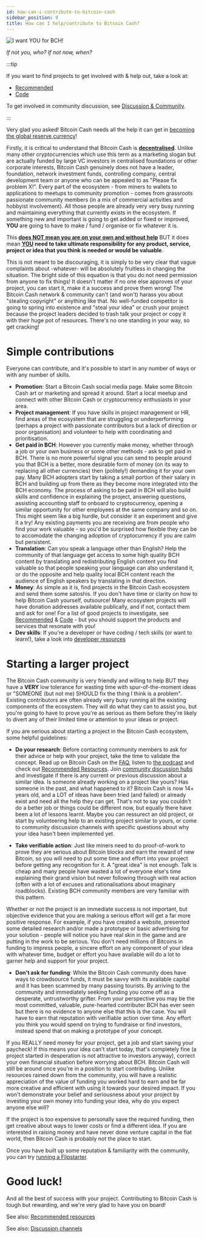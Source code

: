 ```yaml
---
id: how-can-i-contribute-to-bitcoin-cash
sidebar_position: 9
title: How can I help/contribute to Bitcoin Cash?
---
```



<img src={someoneUrl} alt="I want YOU for BCH!" />

_If not you, who? If not now, when?_

:::tip

If you want to find projects to get involved with & help out, take a look at:

- [Recommended](/recommended)
- [Code](/code)

To get involved in community discussion, see [Discussion & Community](/recommended#discussion--community).

:::

Very glad you asked! Bitcoin Cash needs all the help it can get in [becoming the global reserve currency](/faqs/Podcast/what-do-you-mean-global-reserve-currency)!

Firstly, it is critical to understand that Bitcoin Cash is [**decentralised**](/faqs/BCH/how-does-BCH-governance-work). Unlike many other cryptocurrencies which use this term as a marketing slogan but are actually funded by large VC investors in centralised foundations or other corporate interests, Bitcoin Cash genuinely does not have a leader, foundation, network investment funds, controlling company, central development team or anyone who can be appealed to as "Please fix problem X!". Every part of the ecosystem - from miners to wallets to applications to meetups to community promotion - comes from grassroots passionate community members (in a mix of commercial activities and hobbyist involvement). All those people are already very very busy running and maintaining everything that currently exists in the ecosystem. If something new and important is going to get added or fixed or improved, **YOU** are going to have to make / fund / organise or fix whatever it is.

This **<u>does NOT mean you are on your own and without help</u>** BUT it does mean **<u>YOU</u> need to take ultimate responsibility for any product, service, project or idea that you think is needed or would be valuable**.

This is not meant to be discouraging, it is simply to be very clear that vague complaints about -whatever- will be absolutely fruitless in changing the situation. The bright side of this equation is that you do not need permission from anyone to fix things! It doesn't matter if no one else approves of your project, you can start it, make it a success and prove them wrong! The Bitcoin Cash network & community can't (and won't) harass you about "stealing copyright" or anything like that. No well-funded competitor is going to spring into existence and "steal your idea" or crush your project because the project leaders decided to trash talk your project or copy it with their huge pot of resources. There's no one standing in your way, so get cracking!

# Simple contributions

Everyone can contribute, and it's possible to start in any number of ways or with any number of skills.

- **Promotion**: Start a Bitcoin Cash social media page. Make some Bitcoin Cash art or marketing and spread it around. Start a local meetup and connect with other Bitcoin Cash or cryptocurrency enthusiasts in your area.
- **Project management**: If you have skills in project management or HR, find areas of the ecosystem that are struggling or underperforming (perhaps a project with passionate contributors but a lack of direction or poor organisation) and volunteer to help with coordinating and prioritisation.
- **Get paid in BCH**: However you currently make money, whether through a job or your own business or some other methods - ask to get paid in BCH. There is no more powerful signal you can send to people around you that BCH is a better, more desirable form of money (on its way to replacing all other currencies) then (politely!) demanding it for your own pay. Many BCH adopters start by taking a small portion of their salary in BCH and building up from there as they become more integrated into the BCH economy. The process of asking to be paid in BCH will also build skills and confidence in explaining the project, answering questions, assisting accounting staff to onboard to cryptocurrency, opening a similar opportunity for other employees at the same company and so on. This might seem like a big hurdle, but consider it an experiment and give it a try! Any existing payments you are receiving are from people who find your work valuable - so you'd be surprised how flexible they can be to accomodate the changing adoption of cryptocurrency if you are calm but persistent.
- **Translation**: Can you speak a language other than English? Help the community of that language get access to some high quality BCH content by translating and redistributing English content you find valuable so that people speaking your language can also understand it, or do the opposite and help quality local BCH content reach the audience of English speakers by translating in that direction.
- **Money**: As simple as it is, find projects in the Bitcoin Cash ecosystem and send them some satoshis. If you don't have time or clarity on how to help Bitcoin Cash yourself, outsource! Many ecosystem projects will have donation addresses available publically, and if not, contact them and ask for one! For a list of good projects to investigate, see [Recommended](/recommended) & [Code](/code) - but you should support the products and services that resonate with you!
- **Dev skills**: If you're a developer or have coding / tech skills (or want to learn!), take a look into [developer resources](/code#bch-developer-community)

# Starting a larger project

The Bitcoin Cash community is very friendly and willing to help BUT they have a **VERY** low tolerance for wasting time with spur-of-the-moment ideas or "SOMEONE (but not me) SHOULD fix the thing I think is a problem". Existing contributors are often already very busy running all the existing components of the ecosystem. They will do what they can to assist you, but you're going to have to prove you're as serious as them before they're likely to divert any of their limited time or attention to your ideas or project.

If you are serious about starting a project in the Bitcoin Cash ecosystem, some helpful guidelines:

- **Do your research**: Before contacting community members to ask for their advice or help with your project, take the time to validate the concept. Read up on Bitcoin Cash on the [FAQ](/faqs), listen to [the podcast](/docs/welcome) and check out [Recommended Resources](/recommended). Join [community discussion hubs](/recommended#discussion) and investigate if there is any current or previous discussion about a similar idea. Is someone already working on a project like yours? Has someone in the past, and what happened to it? Bitcoin Cash is now 14+ years old, and a LOT of ideas have been tried (and failed) or already exist and need all the help they can get. That's not to say you couldn't do a better job or things could be different now, but equally there have been a lot of lessons learnt. Maybe you can ressurect an old project, or start by volunteering help to an existing project similar to yours, or come to community discussion channels with specific questions about why your idea hasn't been implemented yet.

- **Take verifiable action**: Just like miners need to do proof-of-work to prove they are serious about Bitcoin blocks and earn the reward of new Bitcoin, so you will need to put some time and effort into your project before getting any recognition for it. A "great idea" is not enough. Talk is cheap and many people have wasted a lot of everyone else's time explaining their grand vision but never following through with real action (often with a lot of excuses and rationalisations about imaginary roadblocks). Existing BCH community members are very familiar with this pattern.

Whether or not the project is an immediate success is not important, but objective evidence that you are making a serious effort will get a far more positive response. For example, if you have created a website, presented some detailed research and/or made a prototype or basic advertising for your solution - people will notice you have real skin in the game and are putting in the work to be serious. You don't need millions of Bitcoins in funding to impress people, a sincere effort on any component of your idea with whatever time, budget or effort you have available will do a lot to garner help and support for your project.

- **Don't ask for funding**: While the Bitcoin Cash community does have ways to crowdsource funds, it must be savvy with its available capital and it has been scammed by many passing tourists. By arriving to the community and immediately seeking funding you come off as a desperate, untrustworthy grifter. From your perspective you may be the most committed, valuable, pure-hearted contributer BCH has ever seen but there is no evidence to anyone else that this is the case. You will have to earn that reputation with verifiable action over time. Any effort you think you would spend on trying to fundraise or find investors, instead spend that on making a prototype of your concept.

If you REALLY need money for your project, get a job and start saving your paycheck! If this means your idea can't start today, that's completely fine (a project started in desperation is not attractive to investors anyway), correct your own financial situation before worrying about BCH. Bitcoin Cash will still be around once you're in a position to start contributing. Unlike resources rained down from the community, you will have a realistic appreciation of the value of funding you worked hard to earn and be far more creative and efficient with using it towards your desired impact. If you won't demonstrate your belief and seriousness about your project by investing your own money into funding your idea, why do you expect anyone else will?

If the project is too expensive to personally save the required funding, then get creative about ways to lower costs or find a different idea. If you are interested in raising money and have never done venture capital in the fiat world, then Bitcoin Cash is probably not the place to start.

Once you have built up some reputation & familiarity with the community, you can try [running a Flipstarter](/faqs/Tech/what-is-flipstarter).

# Good luck!

And all the best of success with your project. Contributing to Bitcoin Cash is tough but rewarding, and we're very glad to have you on board!

See also: [Recommended resources](/recommended)

See also: [Discussion channels](/recommended#discussion)
